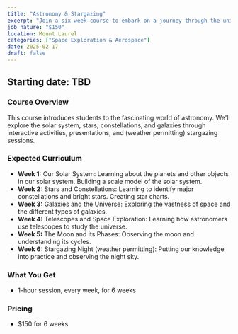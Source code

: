 ```yaml
---
title: "Astronomy & Stargazing"
excerpt: "Join a six-week course to embark on a journey through the universe and explore the wonders of the night sky!"
job_nature: "$150"
location: Mount Laurel
categories: ["Space Exploration & Aerospace"]
date: 2025-02-17
draft: false
---
```


## Starting date: TBD

### Course Overview

This course introduces students to the fascinating world of astronomy. We'll explore the solar system, stars, constellations, and galaxies through interactive activities, presentations, and (weather permitting) stargazing sessions.

### Expected Curriculum

* **Week 1:** Our Solar System: Learning about the planets and other objects in our solar system. Building a scale model of the solar system.
* **Week 2:** Stars and Constellations: Learning to identify major constellations and bright stars. Creating star charts.
* **Week 3:** Galaxies and the Universe:  Exploring the vastness of space and the different types of galaxies.
* **Week 4:**  Telescopes and Space Exploration:  Learning how astronomers use telescopes to study the universe.
* **Week 5:**  The Moon and its Phases: Observing the moon and understanding its cycles.
* **Week 6:**  Stargazing Night (weather permitting):  Putting our knowledge into practice and observing the night sky.

### What You Get

- 1-hour session, every week, for 6 weeks

### Pricing
- $150 for 6 weeks